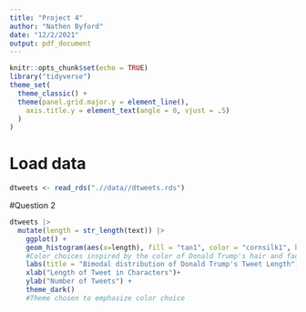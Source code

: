 ---
title: "Project 4"
author: "Nathen Byford"
date: "12/2/2021"
output: pdf_document
---

```{r setup, include=FALSE}
knitr::opts_chunk$set(echo = TRUE)
library("tidyverse")
theme_set(
  theme_classic() +
  theme(panel.grid.major.y = element_line(),
    axis.title.y = element_text(angle = 0, vjust = .5)
  )
)
```

# Load data

```{r}
dtweets <- read_rds(".//data//dtweets.rds")
```

#Question 2

```{r}
dtweets |> 
  mutate(length = str_length(text)) |> 
    ggplot() +
    geom_histogram(aes(x=length), fill = "tan1", color = "cornsilk1", binwidth =5) +
    #Color choices inspired by the color of Donald Trump's hair and face
    labs(title = "Bimodal distribution of Donald Trump's Tweet Length") +
    xlab("Length of Tweet in Characters")+
    ylab("Number of Tweets") +
    theme_dark()
    #Theme chosen to emphasize color choice


```


